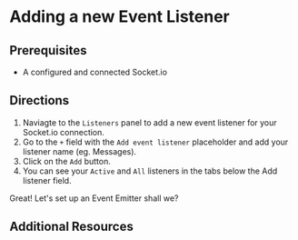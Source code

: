 # Adding a new Event Listener

## Prerequisites 

- A configured and connected Socket.io 

## Directions 

1. Naviagte to the `Listeners` panel to add a new event listener for your Socket.io connection.
2. Go to the `+` field with the `Add event listener` placeholder and add your listener name (eg. Messages).
3. Click on the `Add` button.
4. You can see your `Active` and `All` listeners in the tabs below the Add listener field.

Great! Let's set up an Event Emitter shall we?

## Additional Resources 
